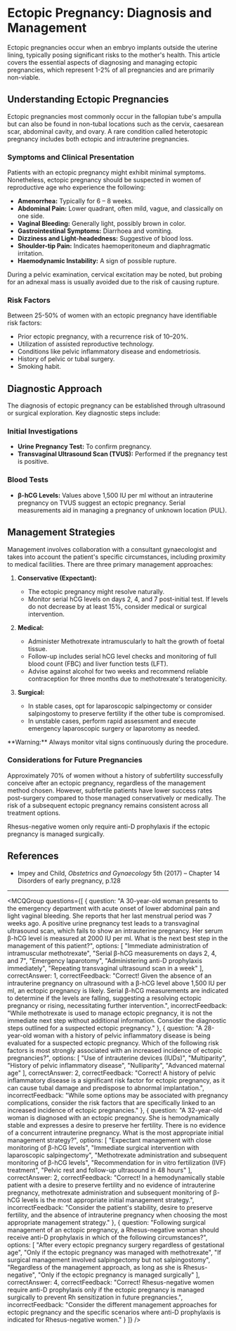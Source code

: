 
# Ectopic Pregnancy: Diagnosis and Management

Ectopic pregnancies occur when an embryo implants outside the uterine lining, typically posing significant risks to the mother's health. This article covers the essential aspects of diagnosing and managing ectopic pregnancies, which represent 1-2% of all pregnancies and are primarily non-viable.

## Understanding Ectopic Pregnancies

Ectopic pregnancies most commonly occur in the fallopian tube's ampulla but can also be found in non-tubal locations such as the cervix, caesarean scar, abdominal cavity, and ovary. A rare condition called heterotopic pregnancy includes both ectopic and intrauterine pregnancies.

### Symptoms and Clinical Presentation

Patients with an ectopic pregnancy might exhibit minimal symptoms. Nonetheless, ectopic pregnancy should be suspected in women of reproductive age who experience the following:

- **Amenorrhea:** Typically for 6 – 8 weeks.
- **Abdominal Pain:** Lower quadrant, often mild, vague, and classically on one side.
- **Vaginal Bleeding:** Generally light, possibly brown in color.
- **Gastrointestinal Symptoms:** Diarrhoea and vomiting.
- **Dizziness and Light-headedness:** Suggestive of blood loss.
- **Shoulder-tip Pain:** Indicates haemoperitoneum and diaphragmatic irritation.
- **Haemodynamic Instability:** A sign of possible rupture.

During a pelvic examination, cervical excitation may be noted, but probing for an adnexal mass is usually avoided due to the risk of causing rupture.

### Risk Factors

Between 25-50% of women with an ectopic pregnancy have identifiable risk factors:

- Prior ectopic pregnancy, with a recurrence risk of 10–20%.
- Utilization of assisted reproductive technology.
- Conditions like pelvic inflammatory disease and endometriosis.
- History of pelvic or tubal surgery.
- Smoking habit.

## Diagnostic Approach

The diagnosis of ectopic pregnancy can be established through ultrasound or surgical exploration. Key diagnostic steps include:

### Initial Investigations

- **Urine Pregnancy Test:** To confirm pregnancy.
- **Transvaginal Ultrasound Scan (TVUS):** Performed if the pregnancy test is positive.

### Blood Tests

- **β-hCG Levels:** Values above 1,500 IU per ml without an intrauterine pregnancy on TVUS suggest an ectopic pregnancy. Serial measurements aid in managing a pregnancy of unknown location (PUL).

## Management Strategies

Management involves collaboration with a consultant gynaecologist and takes into account the patient's specific circumstances, including proximity to medical facilities. There are three primary management approaches:

1. **Conservative (Expectant):**
   - The ectopic pregnancy might resolve naturally.
   - Monitor serial hCG levels on days 2, 4, and 7 post-initial test. If levels do not decrease by at least 15%, consider medical or surgical intervention.

2. **Medical:**
   - Administer Methotrexate intramuscularly to halt the growth of foetal tissue.
   - Follow-up includes serial hCG level checks and monitoring of full blood count (FBC) and liver function tests (LFT).
   - Advise against alcohol for two weeks and recommend reliable contraception for three months due to methotrexate's teratogenicity.

3. **Surgical:**
   - In stable cases, opt for laparoscopic salpingectomy or consider salpingostomy to preserve fertility if the other tube is compromised.
   - In unstable cases, perform rapid assessment and execute emergency laparoscopic surgery or laparotomy as needed.

<Callout emoji="⚠️">
**Warning:** Always monitor vital signs continuously during the procedure.
</Callout>

### Considerations for Future Pregnancies

Approximately 70% of women without a history of subfertility successfully conceive after an ectopic pregnancy, regardless of the management method chosen. However, subfertile patients have lower success rates post-surgery compared to those managed conservatively or medically. The risk of a subsequent ectopic pregnancy remains consistent across all treatment options.

Rhesus-negative women only require anti-D prophylaxis if the ectopic pregnancy is managed surgically.

## References

- Impey and Child, _Obstetrics and Gynaecology_ 5th (2017) – Chapter 14 Disorders of early pregnancy, p.128

---

<MCQGroup questions={[
  {
    question: "A 30-year-old woman presents to the emergency department with acute onset of lower abdominal pain and light vaginal bleeding. She reports that her last menstrual period was 7 weeks ago. A positive urine pregnancy test leads to a transvaginal ultrasound scan, which fails to show an intrauterine pregnancy. Her serum β-hCG level is measured at 2000 IU per ml. What is the next best step in the management of this patient?",
    options: [
      "Immediate administration of intramuscular methotrexate",
      "Serial β-hCG measurements on days 2, 4, and 7",
      "Emergency laparotomy",
      "Administering anti-D prophylaxis immediately",
      "Repeating transvaginal ultrasound scan in a week"
    ],
    correctAnswer: 1,
    correctFeedback: "Correct! Given the absence of an intrauterine pregnancy on ultrasound with a β-hCG level above 1,500 IU per ml, an ectopic pregnancy is likely. Serial β-hCG measurements are indicated to determine if the levels are falling, suggesting a resolving ectopic pregnancy or rising, necessitating further intervention.",
    incorrectFeedback: "While methotrexate is used to manage ectopic pregnancy, it is not the immediate next step without additional information. Consider the diagnostic steps outlined for a suspected ectopic pregnancy."
  },
  {
    question: "A 28-year-old woman with a history of pelvic inflammatory disease is being evaluated for a suspected ectopic pregnancy. Which of the following risk factors is most strongly associated with an increased incidence of ectopic pregnancies?",
    options: [
      "Use of intrauterine devices (IUDs)",
      "Multiparity",
      "History of pelvic inflammatory disease",
      "Nulliparity",
      "Advanced maternal age"
    ],
    correctAnswer: 2,
    correctFeedback: "Correct! A history of pelvic inflammatory disease is a significant risk factor for ectopic pregnancy, as it can cause tubal damage and predispose to abnormal implantation.",
    incorrectFeedback: "While some options may be associated with pregnancy complications, consider the risk factors that are specifically linked to an increased incidence of ectopic pregnancies."
  },
  {
    question: "A 32-year-old woman is diagnosed with an ectopic pregnancy. She is hemodynamically stable and expresses a desire to preserve her fertility. There is no evidence of a concurrent intrauterine pregnancy. What is the most appropriate initial management strategy?",
    options: [
      "Expectant management with close monitoring of β-hCG levels",
      "Immediate surgical intervention with laparoscopic salpingectomy",
      "Methotrexate administration and subsequent monitoring of β-hCG levels",
      "Recommendation for in vitro fertilization (IVF) treatment",
      "Pelvic rest and follow-up ultrasound in 48 hours"
    ],
    correctAnswer: 2,
    correctFeedback: "Correct! In a hemodynamically stable patient with a desire to preserve fertility and no evidence of intrauterine pregnancy, methotrexate administration and subsequent monitoring of β-hCG levels is the most appropriate initial management strategy.",
    incorrectFeedback: "Consider the patient's stability, desire to preserve fertility, and the absence of intrauterine pregnancy when choosing the most appropriate management strategy."
  },
  {
    question: "Following surgical management of an ectopic pregnancy, a Rhesus-negative woman should receive anti-D prophylaxis in which of the following circumstances?",
    options: [
      "After every ectopic pregnancy surgery regardless of gestational age",
      "Only if the ectopic pregnancy was managed with methotrexate",
      "If surgical management involved salpingectomy but not salpingostomy",
      "Regardless of the management approach, as long as she is Rhesus-negative",
      "Only if the ectopic pregnancy is managed surgically"
    ],
    correctAnswer: 4,
    correctFeedback: "Correct! Rhesus-negative women require anti-D prophylaxis only if the ectopic pregnancy is managed surgically to prevent Rh sensitization in future pregnancies.",
    incorrectFeedback: "Consider the different management approaches for ectopic pregnancy and the specific scenarios where anti-D prophylaxis is indicated for Rhesus-negative women."
  }
]} />